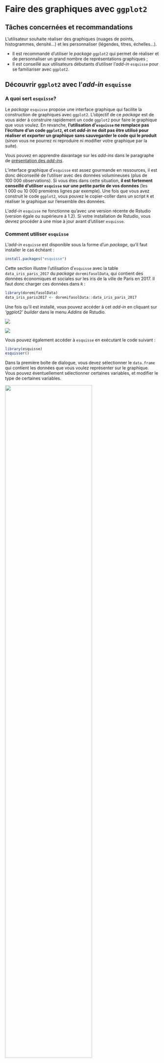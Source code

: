 # Faire des graphiques avec `ggplot2`

## Tâches concernées et recommandations

L'utilisateur souhaite réaliser des graphiques (nuages de points, histogrammes, densité...) et les personnaliser (légendes, titres, échelles...).

::: {.recommandation data-latex=""}
* Il est recommandé d'utiliser le *package* `ggplot2` qui permet de réaliser et de personnaliser un grand nombre de représentations graphiques ;
* Il est conseillé aux utilisateurs débutants d'utiliser l'*add-in* `esquisse` pour se familiariser avec `ggplot2`.
:::

## Découvrir `ggplot2` avec l'_add-in_ `esquisse`

### A quoi sert `esquisse`?

Le _package_ `esquisse` propose une interface graphique qui facilite la construction de graphiques avec `ggplot2`. L'objectif de ce *package* est de vous aider à construire rapidement un code `ggplot2` pour faire le graphique que vous voulez. En revanche, **l'utilisation d'`esquisse` ne remplace pas l'écriture d'un code `ggplot2`, et cet _add-in_ ne doit pas être utilisé pour réaliser et exporter un graphique sans sauvegarder le code qui le produit** (sinon vous ne pourrez ni reproduire ni modifier votre graphique par la suite).

Vous pouvez en apprendre davantage sur les *add-ins* dans le paragraphe de [présentation des _add-ins_](#presentation_addin).

::: {.conseil data-latex=""}
L'interface graphique d'`esquisse` est assez gourmande en ressources, il est donc déconseillé de l'utiliser avec des données volumineuses (plus de 100 000 observations). Si vous êtes dans cette situation, **il est fortement conseillé d'utiliser `esquisse` sur une petite partie de vos données** (les 1 000 ou 10 000 premières lignes par exemple). Une fois que vous avez construit le code `ggplot2`, vous pouvez le copier-coller dans un script `R` et réaliser le graphique sur l'ensemble des données.
:::

::: {.remarque data-latex=""}
L'_add-in_ `esquisse` ne fonctionne qu'avec une version récente de Rstudio (version égale ou supérieure à 1.2). Si votre installation de Rstudio, vous devrez procéder à une mise à jour avant d'utiliser `esquisse`.
:::

### Comment utiliser `esquisse`

L'_add-in_ `esquisse` est disponible sous la forme d'un _package_, qu'il faut installer le cas échéant :

```r
install.packages("esquisse")
```

Cette section illustre l'utilisation d'`esquisse` avec la table `data_iris_paris_2017` du _package_ `doremifasolData`, qui contient des données économiques et sociales sur les iris de la ville de Paris en 2017. Il faut donc charger ces données dans `R` :

```r
library(doremifasolData)
data_iris_paris2017 <- doremifasolData::data_iris_paris_2017
```

Une fois qu'il est installé, vous pouvez accéder à cet _add-in_ en cliquant sur *'ggplot2' builder* dans le menu _Addins_ de Rstudio.

![](./pics/intro_graphiques/addin_rstudio.png)

![](./pics/intro_graphiques/addin_rstudio2.png)

Vous pouvez également accéder à `esquisse` en exécutant le code suivant :

```r
library(esquisse)
esquisser()
```

Dans la première boîte de dialogue, vous devez sélectionner le `data.frame` qui contient les données que vous voulez représenter sur le graphique. Vous pouvez éventuellement sélectionner certaines variables, et modifier le type de certaines variables.

![](./pics/intro_graphiques/choix_dataframe.png){width=75%}

Une nouvelle boîte de dialoque s'affiche, grâce à laquelle vous pouvez contruire un graphique. Les variables présentes dans vos données sont listées en haut.

![](./pics/intro_graphiques/esquisse_vide.png){width=75%}

Vous pouvez déplacer les variables dans les différentes catégories (dans le cadre vert) : `x` pour les abscisses, `y` pour les ordonnées, `color` et `size` pour la couleur et la taille des éléments graphiques... `esquisse` vous propose automatiquement le type de graphique le plus adapté à vos données, mais vous pouvez changer le type de graphique en cliquant sur la petite icône graphique en haut à gauche (cadre rouge).

![](./pics/intro_graphiques/esquisse_champs.png){width=75%}

Enfin, il est possible de modifier l'apparence du graphique (titres des axes, légende...) avec les menus en bas.

![](./pics/intro_graphiques/esquisse_options.png){width=75%}

Une fois que le graphique est terminé, vous pouvez récupérer le code `ggplot2` qui produit ce graphique en cliquant sur *Export & code* (cadre rouge).Vous pouvez le copier-coller dans un script `R`. **Il n'est pas recommandé d'exporter directement le graphique**, car en ce cas vous ne pourrez ni reproduire ni modifier votre graphique par la suite.

![](./pics/intro_graphiques/esquisse_code.png){width=75%}

## Les concepts clefs de `ggplot2`

L'objectif du *package* `ggplot2` est de fournir une approche unique pour produire quasiment toute représentation graphique de données. Ce _package_ propose un grand nombre de fonctions permettant de personnaliser finement les représentations graphiques. Cette fiche n'est donc qu'une introduction succincte à `ggplot2`. Pour des formations plus détaillées, se référer à {#ggplot2Ressources}.

Pour commencer, il faut charger le _package_ avec `library`. Cette fiche illustre l'utilisation de `ggplot2` avec la table `data_iris_paris_2017` du _package_ `doremifasolData`, qui contient des données économiques et sociales sur les iris de la ville de Paris en 2017.

```r
library(ggplot2)
library(doremifasolData)
data_iris_paris_2017 <- doremifasolData::data_iris_paris_2017
ggplot2::theme_set(theme_minimal())
```

### Introduction

**La fonction essentielle de `ggplot2` est `ggplot()`.** Il faut définir quatre éléments pour construire un graphique avec `ggplot()` : 

- la **table de données** ;
- le ***mapping*** : on définit dans l'_aesthetic_ (ou `aes`) le lien entre les variables des données et ce que l'on veut représenter sur le graphique (quelle variable sur l'axe `x`, sur l'axe `y`, quelle variable pour définir une graduation de couleurs...) ;
- la **forme géométrique ou _geometry_ ** : on définit la représentation graphique qu'on souhaite utiliser. Les géométries ont toutes un nom qui commence par `geom_` ; par exemple, il faut utiliser la géométrie `geom_point()` pour réaliser un nuage de points ;
- les **paramètres** : on définit les autres paramètres qui dépendent de constantes (par exemple : je veux que toutes mes lignes soient rouges ou de taille 2 pixels).

**La construction d'un graphique repose sur le principe de couches successives.** Les différentes couches graphiques se superposent et s'enchaînent grâce à l'**opérateur `+`**, comme un pipe. Il est possible d'aller à la ligne dans une instruction `ggplot()`, il suffit que l'opérateur `+` figure à la fin de la ligne.

Voici un exemple de code qui crée un nuage de points (géométrie `geom_point()`) à partir des données `mes_donnees`, avec les variables `variable1` en abscisse et `variable2` en ordonnée :

```r
ggplot(data = mes_donnees) + 
  geom_point(mapping = aes(x = variable1, y = variable2), ...)
```

### Le *mapping* et l'utilisation d'`aes()` {#mapping}

Le *mapping* désigne dans `ggplot2` la relation entre un **attribut graphique** de la `geometry` (abscisse, ordonnée, couleur...) et **une variable** présente dans la table de données. On déclare le *mapping* grâce à la fonction `aes()` (pour _aesthetic_), qui sert donc à identifier les variables que l'on souhaite représenter sur le graphique. 

**Les arguments fondamentaux de `aes()` sont les variables représentées sur l'axe des abscisses et l'axe des ordonnées (`x` et `y`).** Par exemple, on écrit `aes(x = niveau_vie_median, y = taux_chomage)` si l'on souhaite représenter pour chaque iris le taux de chômage (sur l'axe `y`) en fonction du niveau de vie médian (sur l'axe `x`).

```r
ggplot(data_iris_paris_2017) + 
  geom_point(aes(x = niveau_vie_median, y = taux_chomage))
```

Par ailleurs, la fonction `aes()` admet d'autres arguments qui permettent de modifier l'apparence des attributs graphiques selon une troisième variable du jeu de données. Voici les arguments supplémentaires les plus courants :

Attribut   |Description
-----------------|------------------------------------
**`color`**| Couleur des lignes ou des points
**`shape`**| Forme des points
**`size`**| Taille des points
**`alpha`**| Transparence des points
**`fill`**| Couleur des surfaces
**`linetype`**| Type de ligne (continue, pointillée, ...)


Dans l'exemple qui suit, on représente pour chaque iris le taux de chômage (sur l'axe `y`) en fonction du niveau de vie médian (sur l'axe `x`), en colorant les points en fonction de la part des cadres et professions intellectuelles supérieures parmi les actifs de l'iris (`color = part_cadres`).

```r
ggplot(data_iris_paris_2017) + 
  geom_point(aes(x = niveau_vie_median, y = taux_chomage, color = part_cadres))
```

Il est également possible d'utiliser ces mêmes arguments pour modifier un attribut graphique sans le lier à une variable. En ce cas, on définit l'attribut **à l'extérieur de l'_aesthetic_** (donc à l'extérieur de `aes()`). Voici l'exemple précédent, modifié pour que tous les points soient (rouge), et non en fonction d'une variable. L'argument `color` est donc à l'extérieur de `aes()`.

```r
ggplot(data_iris_paris_2017) + 
  geom_point(aes(x = niveau_vie_median, y = taux_chomage), color = "red")
```

::: {.remarque data-latex=""}
La notion de *mapping* et la définition des attributs graphiques à l'intérieur et à l'extérieur d'`aes()` sont une des principales difficultés de `ggplot2`. Il est normal de tâtonner lorsqu'on commence à les utiliser. Pour s'y retrouver, il suffit de suivre la règle suivante. **Si on établit un lien entre les valeurs d’une variable et un attribut graphique, il s'agit d'un _mapping_ qui doit être défini à _l'intérieur_ de la fonction `aes()`. Dans le cas contraire, il s'agit d'un simple paramètre du graphique, qui doit être défini à _l'extérieur_ de la fonction `aes()`.**
:::

### Les formes géométriques

La forme géométrique ou _geometry_ désigne le type de représentation graphique utilisée (nuage de points, histogrammes...). On spécifie le type de représentation que l'on souhait en utilisant une fonction dont le nom commence par **`geom_`**. Le tableau ci-dessous présente quelques représentations graphiques classiques. 

_geometry_         | Description              | Arguments 
-------------------|--------------------------|------------------------------------
`geom_point()`     |	Nuage de points 	      | `x`, `y`, `shape`, `fill`, `size`
`geom_line()`	     | Ligne                    | `x`, `y`, `linetype`
`geom_bar()`       |	Diagramme en barres 	  | `x`, `fill`, `linetype`, `weight`
`geom_histogram()` |	Histogramme 	          | `x`, `fill`, `linetype`, `weight`
`geom_boxplot()`	 | Boîte à moustaches 	    | `x`, `y`, `fill`, `weight`
`geom_density()`	 | Courbe de densité        |	`x`, `y`, `fill`, `color`, `linetype`

Voici deux exemples d'utilisation.





::: {.remarque data-latex=""}
Il existe un grand nombre de géométries dans `ggplot2`. Vous pouvez en afficher la liste en exécutant la commande `help.search("^geom_", package = "ggplot2")`.

Par ailleurs, de très nombreux *packages* proposent encore d'autres géométries pour réaliser des représentations graphiques particulières (cartes avec `ggmap`, arbres généalogiques avec `ggtree` et `ggenealogy`, résultats d'élections avec `ggparliament`...).
:::


### Combiner plusieurs formes géométriques

On peut représenter plusieurs formes géométriques simultanément sur un même graphique (un nuage de points et une droite de régression par exemple). il suffit de les ajouter les unes aux autres avec l’opérateur `+`. Voici un exemple :

```r
ggplot(data_iris_paris_2017) + 
  geom_point(aes(x = niveau_vie_median, y = taux_chomage), alpha = 0.2) + 
  geom_smooth(aes(x = niveau_vie_median, y = taux_chomage), method = "lm")
```

::: {.remarque data-latex=""}
Il peut arriver qu'on définisse le même _mapping_ dans plusieurs formes géométriques, c'est-à-dire qu'on utilise les mêmes relations entre les variables et les attributs graphiques dans des formes géométriques différents (exemple : les variables `x` et `y` sont les mêmes dans un nuage de points et dans la droite de régression). Dans ce cas, il est possible de déclarer le _mapping_ directmement dans l’appel à `ggplot()` plutôt que de le répéter dans chaque forme géométrique. Le _mapping_ sera alors valable pour toutes les formes géométriques du graphique (sauf si celles-ci redéfinissent explicitement le _mapping_). Le code suivant produit exactement le même graphique que l'exemple précédent :

```r
ggplot(data_iris_paris_2017, aes(x = niveau_vie_median, y = taux_chomage)) + 
  geom_point(alpha = 0.2) + 
  geom_smooth(method = "lm")
```
:::


### Créer un graphique par modalité d'une variable

La fonction `facet_wrap()` permet de représenter des données *en facettes*, c'est-à-dire décomposées par une variable de croisement. Chaque modalité de la variable catégorielle servira à découper les données pour générer un graphique. Par défaut, les échelles des axes $x$ et $y$ sont identiques mais il est possible de les distinguer avec le paramètre `scales` (qui prend la valeur `"free_x"` pour libérer l'axe des abscisses, `"free_y"` pour l'axe des ordonnées ou `"free"` pour les deux axes). Les arguments optionnels `nrow` et `ncol` permettent de contrôler le nombre lignes et de colonnes. Voici un exemple sur les iris parisiens :

```r
ggplot(data_iris_paris_2017) +
	geom_point(mapping = aes(x = niveau_vie_median, y = taux_chomage, color = part_cadres)) +
	facet_wrap(~ categorie_arrondissement, scales = 'free', ncol = 1)
```


## Comment personnaliser un graphique

Il est possible de personnaliser un graphique `ggplot2` de deux façons :

- en modifiant les options une à une (titres du graphique et des axes, graduation des axe...) ;
- en utilisant un `theme` prédéfini ou en le définissant soi-même.

Avec `ggplot`, il est possible d'aboutir au même résultat avec plusieurs instructions, en particulier lorsqu'il est question de customisation du thème. Il ne faut ainsi pas hésiter à chercher une solution sur le site [StackOverflow](https://stackoverflow.com/questions/tagged/ggplot2?sort=faq).

### Les options des graphiques

Les graphiques réalisés avec `ggplot2` peuvent être personnalisés finement. Chaque nouvel élément graphique est à rajouter à l'objet `ggplot` avec l’opérateur `+`.

#### Définir les titres du graphique et des axes

La fonction `labs()` permet de définir les titres : le titre général du graphique (`title`), le sous-titre (`subtitle`), la note de bas de graphique (`caption`), les axes (`x`, `y`)... Il existe d'autres façons de définir les titres (`ggtitle`, `xlab`, `ylab`).

```r
ggplot(data_iris_paris_2017) +
  geom_point(aes(x = niveau_vie_median, y = taux_chomage, color = part_cadres)) +
  labs(title="Taux de chômage par iris à Paris en fonction du niveau de vie médian",
       x="Taux de chômage",
       y="Niveau de vie médian",
       color = "Part de cadres parmi les actifs",
       caption="Sources : Filosofi 2017, RP 2017")
```

#### Utilisation des _scales_

Les fonctions _scales_ dans `ggplot2` permettent de modifier la manière dont un attribut graphique est relié aux valeurs d’une variable, et dont la légende correspondante va être affichée. L'utilisation des _scales_ permet de définir facilement un grand nombre d'options. Par exemple, pour les attributs `x` et `y`, on peut définir la nature des variables (discrètes ou continues), les graduations, l'unité des étiquettes (pourcentage, euros...), et pour l'attribut `color` on peut contrôler la palette de couleur utilisée. 

Pour modifier une _scale_ existante, on ajoute à l'objet `ggplot`  un élément qui prend la forme `scale_<attribut>_<échelle>`. Les attributs sont listés dans le tableau de la section  \@ref(mapping) (`size`, `color`, `fill`...). Les échelle sont listées dans le tableau suivant :

Paramétrage|Description
-----------------|--------------------------
continuous|gérer les variables continues
discrete|gérer les variables discrètes
date|gérer une variable au format date
reverse|inverser l'axe
log|convertir l'échelle d'une variable continue en échelle logarithmique
log10|convertir l'échelle d'une variable continue en échelle logarithmique décimale
viridis|utiliser une palette de couleur viridis
brewer|utiliser une palette de couleur brewer (variable discrète)
distiller|utiliser une palette de couleur brewer (variable continue)
gradient|utiliser un gradient de 2 couleurs
gradient2|utiliser un gradient divergent de 3 couleurs

::: {.conseil data-latex=""}
Le _package_ `scales` est très utile pour mettre en forme les étiquettes des échelles (pourcentage, euro, dollar...) et est développé par les auteurs de `ggplot2`. Il est vivement conseillé de l'utiliser lorsqu'on veut produire des graphiques pour une publication.
:::

Dans l'exemple suivant, on utilise deux _scales_ :

* la fonction `scale_x_log10()` pour mettre en forme l'axe des abscisses : les valeurs sont représentées selon une échelle logarithmique, qui va de 10 000 à 70 000 euros, avec une graduation tous les 10 000 euros ;
* la fonction `scale_y_continuous()` pour mettre en forme l'axe des ordonnées : l'axe va  de 0 à 0.3, les étiquettes sont exprimées en pourcentage et on gradue tous les 5 points.

```r
library(scales)
ggplot(data_iris_paris_2017) + 
  geom_point(aes(x = niveau_vie_median, y = taux_chomage, color = part_cadres)) +
  scale_x_log10(
    limits = c(10000, 70000), breaks = seq(10000, 60000, 10000),
    labels = dollar_format(prefix = "", suffix = " €", 
                           big.mark = " ", accuracy = 1)) + 
  scale_y_continuous(
    limits = c(0, 0.3), breaks = seq(0, 0.3, 0.05), 
    labels = percent_format(accuracy = 1))
```

#### Modifier les échelles de couleur

Un cas particulier de la section précédente porte sur les échelles de couleur, utilisés principalement avec les attributs `color` (pour la couleur des points ou des courbes) et `fill` (pour le remplissage des barres dans un histogramme). Il existe un grand nombre d'échelles de couleur, utilisables avec les fonctions `scale_color_<paramétrage>` et `scale_fill_<paramétrage>` :

* `scale_color_brewer` et `scale_fill_brewer` permettent d'utiliser les nombreuses échelles de couleur du _package_ `RColorBrewer` (plus d'informations [ici](http://www.sthda.com/french/wiki/couleurs-dans-r#utilisation-des-palettes-de-couleurs-rcolorbrewer)) ;
* `scale_color_grey` et `scale_fill_grey` permettent d'utiliser des échelles de gris ;
* `scale_color_gradient` et `scale_fill_gradient` permettent d'utiliser des gradients de couleur personnalisés ;
* `scale_color_viridis` et `scale_fill_viridis` permettent d'utiliser les échelles de couleur du _package_ `viridis`. Ces échelles de couleur présentent deux grands avantages : elles conviennent aux daltoniens et restent lisibles lorsque le graphique est imprimé en noir et blanc (plus d'informations sur `viridis` dans [cette vignette](https://cran.r-project.org/web/packages/viridis/vignettes/intro-to-viridis.html)).

Voici un exemple avec le graphique précédent, dans lequel on indique que la variable représentée sur l'axe des ordonnées est exprimée en pourcentage, de même que la variable indiquant la couleur des points. On choisit par ailleurs une autre échelle de couleur.

```r
library(viridis)
ggplot(data_iris_paris_2017) + 
  geom_point(aes(x = niveau_vie_median, y = taux_chomage, color = part_cadres)) +
  scale_x_log10(limits = c(10000, 70000), breaks = seq(10000, 60000, 10000)) +
  scale_y_continuous() +
  scale_color_viridis()
```


#### Modifier la légende

Les fonctions `guide()` et `guides()` permettent de modifier finement la légende. Les guides peuvent être spécifiés dans chaque _scale_ ou dans une instruction `guides()`. Voici un exemple :

```r
ggplot(data_iris_paris_2017) + 
  geom_point(aes(x = niveau_vie_median, y = taux_chomage, color = part_cadres)) +
  scale_y_continuous(labels = scales::percent) +
  scale_color_viridis(labels = scales::percent) +
  guides(color=guide_colorbar(direction="horizontal",
                           title.position="top",
                           label.position="bottom")) +
  theme(legend.position = "bottom")
```


### Utiliser un thème

#### Utiliser un thème existant

Lorsqu'on veut donner une apparence homogène à un grand nombre de graphiques, il est préférable de définir un thème plutôt que de personnaliser tous les graphiques avec des options identiques. Il existe dans `ggplot2` des [thèmes prédéfinis](http://ggplot2.tidyverse.org/reference/index.html#section-themes) que l'on peut utiliser facilement. Par exemple : `theme_minimal()`, `theme_classic()`, `theme_bw()`, `theme_dark()`... Des *packages* externes permettent d'enrichir cette collection de thèmes, par exemple `ggthemes` ou `hrbrthemes`.

Pour utiliser un thème prédéfini, il suffit d'utiliser la fonction `theme_set()`comme ceci :

```r
theme_set(theme_minimal())
```

#### Définir un thème personnalisé

La fonction **`theme()`** permet de créer des templates, c'est-à-dire de définir tout ce qui n'est pas lié directement aux données sur un graphique, notamment la position, la taille, la couleur et la police des éléments textuels (légende, titres du graphique et des axes), ainsi que la couleur des grilles primaires et secondaires du graphique. La définition d'un thème personnalisé dépasse largement le cadre de la présente fiche, mais doit vous intéresser si vous devez produire des graphiques avec une apparence homogène. Voici quelques références pour les utilisateurs intéressés :

- une [introduction en français](https://mtes-mct.github.io/parcours-r/m5/les-th%C3%A8mes.html) à la définition des thèmes ;
- le [chapitre 9 de *R Graphics Cookbook*](https://r-graphics.org/chapter-appearance) (en anglais) aborde la question des thèmes ;
- l'[*addin* RStudio `ggThemeAssist`](https://calligross.github.io/2016-03-28-ggthemeassist-an-add-in-for-rstudio.html) est très utile pour se familiariser avec tous les éléments personnalisables des thèmes.

## Exporter un graphique

La fonction `ggsave()` de `ggplot2` permet d'exporter des graphiques dans un fichier externe. Les formats recommandés sont le `pdf`  et le `png`. Il est néanmoins possible d'utiliser d'autres formats : `eps`, `ps`, `jpeg`, `tiff`, `bmp`, `svg`... Les options `width` et `height` contrôlent la taille du graphique. Attention, par défaut, ces paramètres correspondent à la taille de la fenêtre graphique de `R`, en bas à droite. Il est probable que les valeurs par défaut de ces paramètres ne vous conviennent pas, voire modifient le message de votre graphique ; n'hésitez pas à leur donner des valeurs adaptées.

Voici un exemple :

```r
p <- ggplot(data_iris_paris_2017) +
  geom_point(aes(x = niveau_vie_median, y = taux_chomage, color = part_cadres)) +
  labs(title="Taux de chômage par iris à Paris en fonction du niveau de vie médian",
       x="Taux de chômage",
       y="Niveau de vie médian",
       color = "Part de cadres parmi les actifs",
       caption="Sources : Filosofi 2017, RP 2017")
ggsave("dossier/export/graphiques/graphique_iris_paris.pdf", p, width=12, height = 5)
```



## Pour en savoir plus {#ggplot2Ressources}

* [La documentation officielle](http://ggplot2.tidyverse.org/index.html) (en anglais) de `ggplot2` est très complète et accessible en ligne.
* Une "antisèche" (en français) résumant en deux pages l'ensemble des fonctions et arguments et disponible [ici](https://thinkr.fr/pdf/ggplot2-french-cheatsheet.pdf).
* Les parties [Data visualisation](http://r4ds.had.co.nz/data-visualisation.html) et [Graphics for communication](http://r4ds.had.co.nz/graphics-for-communication.html) de l'ouvrage en ligne *R for data science*, de Hadley Wickham, sont une très bonne introduction à `ggplot2`.
* [Partie `ggplot2`](https://juba.github.io/tidyverse/08-ggplot2.html) de l'introduction à `R` et au `tidyverse` ;
* [Partie `ggplot2`](https://mtes-mct.github.io/parcours-r/m5/package-ggplot2.html) de la formation à `R` du Ministère de la Transition écologique et solidaire.
* Plusieurs ouvrages, toujours en anglais, abordent en détail l'utilisation de `ggplot2` :
    - [ggplot2 : Elegant Graphics for Data Analysis](http://www.amazon.fr/ggplot2-Elegant-Graphics-Data-Analysis/dp/0387981403/) de Hadley Wickham ;
    - [*R Graphics Cookbook*](http://www.amazon.fr/R-Graphics-Cookbook-Winston-Chang/dp/1449316956) de Winston Chang. Le [site associé](https://r-graphics.org/) à ce dernier ouvrage comporte aussi pas mal d'exemples et d'informations intéressantes.

Enfin, si `ggplot2` présente déjà un très grand nombre de fonctionnalités, il existe aussi un système d'extensions permettant d'ajouter des `geom`, des thèmes, etc. Le site [ggplot2 extensions](http://exts.ggplot2.tidyverse.org/) est une très bonne ressource pour les parcourir et les découvrir, notamment grâce à sa [galerie](http://exts.ggplot2.tidyverse.org/).
